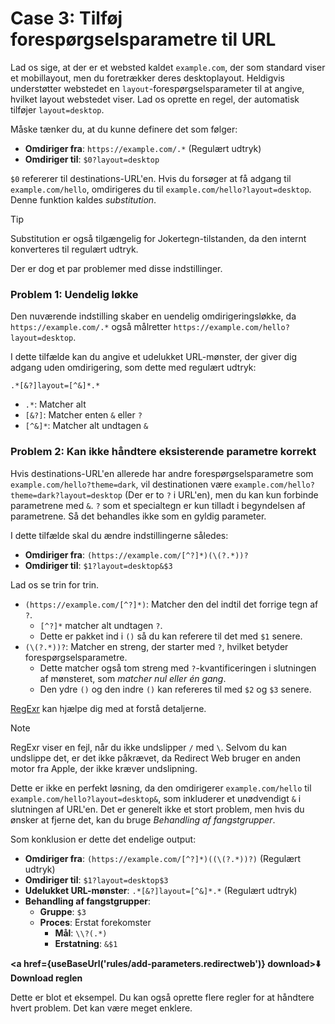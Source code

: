 
# Case 3: Tilføj forespørgselsparametre til URL

Lad os sige, at der er et websted kaldet `example.com`, der som standard viser et mobillayout, men du foretrækker deres desktoplayout. Heldigvis understøtter webstedet en `layout`-forespørgselsparameter til at angive, hvilket layout webstedet viser. Lad os oprette en regel, der automatisk tilføjer `layout=desktop`.

Måske tænker du, at du kunne definere det som følger:

*   **Omdiriger fra**: `https://example.com/.*` (Regulært udtryk)
*   **Omdiriger til**: `$0?layout=desktop`

`$0` refererer til destinations-URL'en. Hvis du forsøger at få adgang til `example.com/hello`, omdirigeres du til `example.com/hello?layout=desktop`. Denne funktion kaldes *substitution*.

> [!TIP]
> Substitution er også tilgængelig for Jokertegn-tilstanden, da den internt konverteres til regulært udtryk.

Der er dog et par problemer med disse indstillinger.

### Problem 1: Uendelig løkke

Den nuværende indstilling skaber en uendelig omdirigeringsløkke, da `https://example.com/.*` også målretter `https://example.com/hello?layout=desktop`.

I dette tilfælde kan du angive et udelukket URL-mønster, der giver dig adgang uden omdirigering, som dette med regulært udtryk:

```
.*[&?]layout=[^&]*.*
```

*   `.*`: Matcher alt
*   `[&?]`: Matcher enten `&` eller `?`
*   `[^&]*`: Matcher alt undtagen `&`

### Problem 2: Kan ikke håndtere eksisterende parametre korrekt

Hvis destinations-URL'en allerede har andre forespørgselsparametre som `example.com/hello?theme=dark`, vil destinationen være `example.com/hello?theme=dark?layout=desktop` (Der er to `?` i URL'en), men du kan kun forbinde parametrene med `&`. `?` som et specialtegn er kun tilladt i begyndelsen af parametrene. Så det behandles ikke som en gyldig parameter.

I dette tilfælde skal du ændre indstillingerne således:

*   **Omdiriger fra**: `(https://example.com/[^?]*)(\(?.*))?`
*   **Omdiriger til**: `$1?layout=desktop&$3`

Lad os se trin for trin.

*   `(https://example.com/[^?]*)`: Matcher den del indtil det forrige tegn af `?`.
    *   `[^?]*` matcher alt undtagen `?`.
    *   Dette er pakket ind i `()` så du kan referere til det med `$1` senere.
*   `(\(?.*))?`: Matcher en streng, der starter med `?`, hvilket betyder forespørgselsparametre.
    *   Dette matcher også tom streng med `?`-kvantificeringen i slutningen af mønsteret, som *matcher nul eller én gang*.
    *   Den ydre `()` og den indre `()` kan refereres til med `$2` og `$3` senere.

[RegExr](https://regexr.com) kan hjælpe dig med at forstå detaljerne.

> [!NOTE]
> RegExr viser en fejl, når du ikke undslipper `/` med `\`. Selvom du kan undslippe det, er det ikke påkrævet, da Redirect Web bruger en anden motor fra Apple, der ikke kræver undslipning.

Dette er ikke en perfekt løsning, da den omdirigerer `example.com/hello` til `example.com/hello?layout=desktop&`, som inkluderer et unødvendigt `&` i slutningen af URL'en. Det er generelt ikke et stort problem, men hvis du ønsker at fjerne det, kan du bruge *Behandling af fangstgrupper*.

Som konklusion er dette det endelige output:

*   **Omdiriger fra**: `(https://example.com/[^?]*)((\(?.*))?)` (Regulært udtryk)
*   **Omdiriger til**: `$1?layout=desktop$3`
*   **Udelukket URL-mønster**: `.*[&?]layout=[^&]*.*` (Regulært udtryk)
*   **Behandling af fangstgrupper**:
    *   **Gruppe**: `$3`
    *   **Proces**: Erstat forekomster
        *   **Mål**: `\\?(.*)`
        *   **Erstatning**: `&$1`

**<a href={useBaseUrl('rules/add-parameters.redirectweb')} download>⬇️ Download reglen</a>**


Dette er blot et eksempel. Du kan også oprette flere regler for at håndtere hvert problem. Det kan være meget enklere.